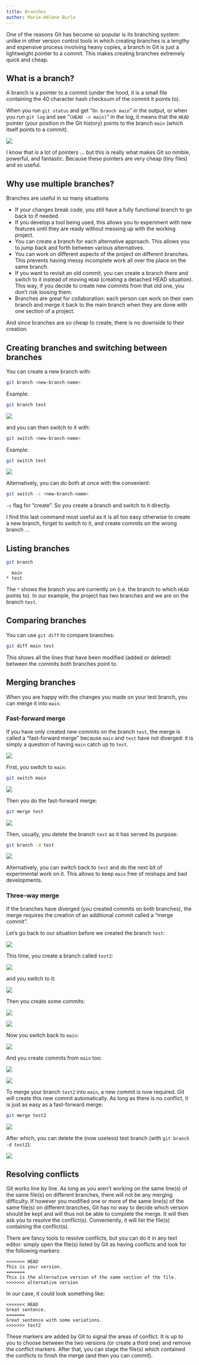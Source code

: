 ```yaml
---
title: Branches
author: Marie-Hélène Burle
---
```


:::{.def}

One of the reasons Git has become so popular is its branching system: unlike in other version control tools in which creating branches is a lengthy and expensive process involving heavy copies, a branch in Git is just a lightweight pointer to a commit. This makes creating branches extremely quick and cheap.

:::

## What is a branch?

A branch is a pointer to a commit (under the hood, it is a small file containing the 40 character hash checksum of the commit it points to).

When you run `git status` and get "`On branch main`" in the output, or when you run `git log` and see "`(HEAD -> main)`" in the log, it means that the `HEAD` pointer (your position in the Git history) points to the branch `main` (which itself points to a commit).

![](img/06.png){fig-alt="noshadow"}

I know that is a lot of pointers ... but this is really what makes Git so nimble, powerful, and fantastic. Because these pointers are very cheap (tiny files) and so useful.

## Why use multiple branches?

Branches are useful in so many situations:

- If your changes break code, you still have a fully functional branch to go back to if needed.
- If you develop a tool being used, this allows you to experiment with new features until they are ready without messing up with the working project.
- You can create a branch for each alternative approach. This allows you to jump back and forth between various alternatives.
- You can work on different aspects of the project on different branches. This prevents having messy incomplete work all over the place on the same branch.
- If you want to revisit an old commit, you can create a branch there and switch to it instead of moving `HEAD` (creating a detached HEAD situation). This way, if you decide to create new commits from that old one, you don't risk loosing them.
- Branches are great for collaboration: each person can work on their own branch and merge it back to the main branch when they are done with one section of a project.

And since branches are so cheap to create, there is no downside to their creation.

## Creating branches and switching between branches

You can create a new branch with:

```.bash
git branch <new-branch-name>
```

:::{.example}

Example:

:::

```.bash
git branch test
```

![](img/13.png){fig-alt="noshadow"}

and you can then switch to it with:

```.bash
git switch <new-branch-name>
```

:::{.example}

Example:

:::

```.bash
git switch test
```

![](img/14.png){fig-alt="noshadow"}

Alternatively, you can do both at once with the convenient:

```.bash
git switch -c <new-branch-name>
```

:::{.note}

`-c` flag for "create". So you create a branch and switch to it directly.

:::

I find this last command most useful as it is all too easy otherwise to create a new branch, forget to switch to it, and create commits on the wrong branch ...

## Listing branches

```.bash
git branch
```

````
  main
* test
````

The `*` shows the branch you are currently on (i.e. the branch to which `HEAD` points to). In our example, the project has two branches and we are on the branch `test`.

## Comparing branches

You can use `git diff` to compare branches:

```.bash
git diff main test
```

This shows all the lines that have been modified (added or deleted) between the commits both branches point to.

## Merging branches

When you are happy with the changes you made on your test branch, you can merge it into `main`.

### Fast-forward merge

If you have only created new commits on the branch `test`, the merge is called a "fast-forward merge" because `main` and `test` have not diverged: it is simply a question of having `main` catch up to `test`.

![](img/16.png){fig-alt="noshadow"}

First, you switch to `main`:

```.bash
git switch main
```

![](img/17.png){fig-alt="noshadow"}

Then you do the fast-forward merge:

```.bash
git merge test
```

![](img/18.png){fig-alt="noshadow"}

Then, usually, you delete the branch `test` as it has served its purpose:

```.bash
git branch -d test
```

![](img/19.png){fig-alt="noshadow"}

Alternatively, you can switch back to `test` and do the next bit of experimental work on it. This allows to keep `main` free of mishaps and bad developments.

### Three-way merge

If the branches have diverged (you created commits on both branches), the merge requires the creation of an additional commit called a "merge commit".

Let's go back to our situation before we created the branch `test`:

![](img/06.png){fig-alt="noshadow"}

This time, you create a branch called `test2`:

![](img/20.png){fig-alt="noshadow"}

and you switch to it:

![](img/21.png){fig-alt="noshadow"}

Then you create some commits:

![](img/22.png){fig-alt="noshadow"}

![](img/23.png){fig-alt="noshadow"}

Now you switch back to `main`:

![](img/24.png){fig-alt="noshadow"}

And you create commits from `main` too:

![](img/25.png){fig-alt="noshadow"}

![](img/26.png){fig-alt="noshadow"}

To merge your branch `test2` into `main`, a new commit is now required. Git will create this new commit automatically. As long as there is no conflict, it is just as easy as a fast-forward merge:

```.bash
git merge test2
```

![](img/27.png){fig-alt="noshadow"}

After which, you can delete the (now useless) test branch (with `git branch -d test2`):

![](img/28.png){fig-alt="noshadow"}

## Resolving conflicts

Git works line by line. As long as you aren't working on the same line(s) of the same file(s) on different branches, there will not be any merging difficulty. If however you modified one or more of the same line(s) of the same file(s) on different branches, Git has no way to decide which version should be kept and will thus not be able to complete the merge. It will then ask you to resolve the conflict(s). Conveniently, it will list the file(s) containing the conflict(s).

There are fancy tools to resolve conflicts, but you can do it in any text editor: simply open the file(s) listed by Git as having conflicts and look for the following markers:

````
<<<<<<< HEAD
This is your version.
=======
This is the alternative version of the same section of the file.
>>>>>>> alternative version
````

In our case, it could look something like:

````
<<<<<<< HEAD
Great sentence.
=======
Great sentence with some variations.
>>>>>>> test2
````

These markers are added by Git to signal the areas of conflict. It is up to you to choose between the two versions (or create a third one) and remove the conflict markers. After that, you can stage the file(s) which contained the conflicts to finish the merge (and then you can commit).
